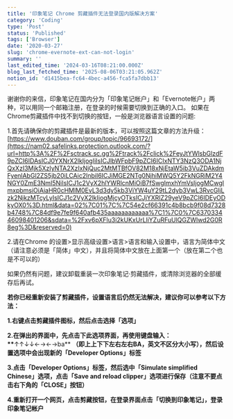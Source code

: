 ```yaml
---
title: '印象笔记 Chrome 剪藏插件无法登录国内版解决方案'
category: 'Coding'
type: 'Post'
status: 'Published'
tags: ['Browser']
date: '2020-03-27'
slug: 'chrome-evernote-ext-can-not-login'
summary: ''
last_edited_time: '2024-03-16T08:21:00.000Z'
blog_last_fetched_time: '2025-08-06T03:21:05.962Z'
notion_id: 'd1415bea-fc64-4bec-a456-fca5fa7dbb13'
---
```


谢谢你的来信，印象笔记在国内分为「印象笔记帐户」和「Evernote帐户」两种，可以用同一个邮箱注册，在登录的时候需要切换到正确的入口。 如果在Chrome剪藏插件中找不到切换的按钮，一般是浏览器语言设置的问题:

1.首先请确保你的剪藏插件是最新的版本，可以按照这篇文章的方法升级：[https://www.douban.com/group/topic/96693172/](https://nam02.safelinks.protection.outlook.com/?url=http%3A%2F%2Fsctrack.sc.gg%2Ftrack%2Fclick%2FeyJtYWlsbGlzdF9pZCI6IDAsICJ0YXNrX2lkIjogIiIsICJlbWFpbF9pZCI6ICIxNTY3NzQ3ODA1NjQxXzI3Mjk5XzIyNTA2XzIxNjQuc2MtMTBfOV82M18xNjEtaW5ib3VuZDAkdmFyenlAbGl2ZS5jb20iLCAic2lnbiI6ICJiMGE2NTg0NjhiMWQ5Y2FkNGRiM2Y4NGY0ZmE3NmI5NiIsICJ1c2VyX2hlYWRlcnMiOiB7fSwgImxhYmVsIjogMCwgImxpbmsiOiAiaHR0cHMlM0EvL3d3dy5kb3ViYW4uY29tL2dyb3VwL3RvcGljLzk2NjkzMTcyLyIsICJ1c2VyX2lkIjogMjcyOTksICJjYXRlZ29yeV9pZCI6IDEyODkyOX0%3D.html&data=02%7C01%7C%7C54e2cf66391c4b8bcb9f08d7328b4748%7C84df9e7fe9f640afb435aaaaaaaaaaaa%7C1%7C0%7C637033446098401206&sdata=%2Fxv6pXFlu3i2kUKxUrLliYZuRFuUlQGZWlwd2G0R8eg%3D&reserved=0)

2.请在Chrome 的设置>显示高级设置>语言>语言和输入设置中，语言为简体中文（请注意必须是「简体」中文），并且将简体中文放在上面第一个（放在第二个也是不可以的）

如果仍然有问题，建议卸载重装一次印象笔记·剪藏插件，或清除浏览器的全部缓存后再试。

**若你已经重新安装了剪藏插件，设置语言后仍然无法解决，建议你可以参考以下方法：**

**1.右键点击剪藏插件图标，然后点击选择「选项」**

**2.在弹出的界面中，先点击下此选项界面，再使用键盘输入：\*\***↑↑↓↓←→←→ba\*\* **（即上上下下左右左右BA，英文不区分大小写），然后设置选项中会出现新的「Developer Options」标签**

**3.点击「Developer Options」标签，然后选中「Simulate simplified Chinese」选项，点击「Save and reload clipper」选项进行保存（注意不要点击右下角的「CLOSE」按钮）**

**4.重新打开一个网页，点击剪藏按钮，在登录界面点击「切换到印象笔记」，登录印象笔记帐户**
